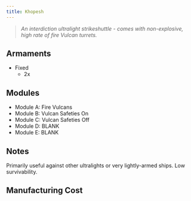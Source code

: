 ```yaml
---
title: Khopesh
---
```



> *An interdiction ultralight strikeshuttle - comes with non-explosive, high rate of fire Vulcan turrets.*


## Armaments

* Fixed
  * 2x <ShipWeapon weaponID="NTVulcanTurret" />


## Modules

* Module A: Fire Vulcans 
* Module B: Vulcan Safeties On 
* Module C: Vulcan Safeties Off 
* Module D: BLANK 
* Module E: BLANK


## Notes

Primarily useful against other ultralights or very lightly-armed ships. Low survivability.


## Manufacturing Cost

<ShipCost shipName={frontmatter.title} />
